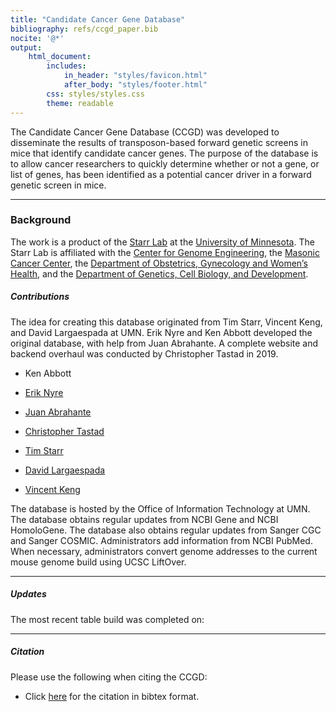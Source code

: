 ```yaml
---
title: "Candidate Cancer Gene Database"
bibliography: refs/ccgd_paper.bib
nocite: '@*'
output:
    html_document:
        includes:
            in_header: "styles/favicon.html"
            after_body: "styles/footer.html"
        css: styles/styles.css
        theme: readable
---
```


The Candidate Cancer Gene Database (CCGD) was developed to disseminate the results of transposon-based forward genetic screens in mice that identify candidate cancer genes. The purpose of the database is to allow cancer researchers to quickly determine whether or not a gene, or list of genes, has been identified as a potential cancer driver in a forward genetic screen in mice.

***

### Background

The work is a product of the [Starr Lab](http://www.med.umn.edu/starrlab/) at the [University of Minnesota](http://www.umn.edu/). The Starr Lab is affiliated with the [Center for Genome Engineering](http://www.cge.umn.edu/), the [Masonic Cancer Center](http://www.cancer.umn.edu/), the [Department of Obstetrics, Gynecology and Women's Health](http://www.obgyn.umn.edu/), and the [Department of Genetics, Cell Biology, and Development](http://www.cbs.umn.edu/gcd/).

##### Contributions

The idea for creating this database originated from Tim Starr, Vincent Keng, and David Largaespada at UMN. Erik Nyre and Ken Abbott developed the original database, with help from Juan Abrahante. A complete website and backend overhaul was conducted by Christopher Tastad in 2019.

* Ken Abbott
* [Erik Nyre](https://www.dorsey.com/people/n/nyre-erik)
* [Juan Abrahante](https://research.umn.edu/units/umii/about-us/staff-directory/juan-e-abrahante-phd)
* [Christopher Tastad](https://github.com/ctastad)

* [Tim Starr](https://med.umn.edu/bio/obgyn-faculty/tim-starr)
* [David Largaespada](https://www.pediatrics.umn.edu/bio/largaespada-lab-members/david-largaespada)
* [Vincent Keng](https://www.polyu.edu.hk/abct/en/staff/academic_staff/index.php?id=wvkeng)


The database is hosted by the Office of Information Technology at UMN. The database obtains regular updates from NCBI Gene and NCBI HomoloGene. The database also obtains regular updates from Sanger CGC and Sanger COSMIC. Administrators add information from NCBI PubMed. When necessary, administrators convert genome addresses to the current mouse genome build using UCSC LiftOver.

***

##### Updates

The most recent table build was completed on:

<object type="text/html"
        height=40px
        data="build_date.txt"></object>

***

##### Citation

Please use the following when citing the CCGD:

* Click <a href="refs/ccgd_paper.bib" download>here</a> for the citation in bibtex format.

